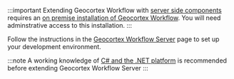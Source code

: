 :::important
Extending Geocortex Workflow with [server side components](https://docs.geocortex.com/workflow/latest/help/Default.htm#wf5/help/server-workflows.htm%3FTocPath%3DServer%2520Workflows%7C_____0) requires an [on premise installation of Geocortex Workflow](https://docs.geocortex.com/workflow/latest/help/Default.htm#wf5/help/installation.htm). You will need adminstrative access to this installation.
:::

Follow the instructions in the [Geocortex Workflow Server](../sdk-net-getting-started-server.mdx) page to set up your development environment.

:::note
A working knowledge of [C# and the .NET platform](https://dotnet.microsoft.com/) is recommended before extending Geocortex Workflow Server
:::
